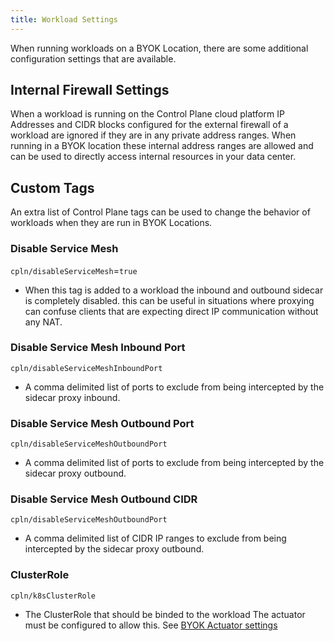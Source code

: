 ```yaml
---
title: Workload Settings
---
```


When running workloads on a BYOK Location, there are some additional configuration settings that are available.

## Internal Firewall Settings

When a workload is running on the Control Plane cloud platform IP Addresses and CIDR blocks configured for the external firewall of a workload are ignored if they are in any private address ranges. When running in a BYOK location these internal address ranges are allowed and can be used to directly access internal resources in your data center.

## Custom Tags

An extra list of Control Plane tags can be used to change the behavior of workloads when they are run in BYOK Locations.

### Disable Service Mesh

`cpln/disableServiceMesh`=`true`

- When this tag is added to a workload the inbound and outbound sidecar is completely disabled. this can be useful in situations where proxying can confuse clients that are expecting direct IP communication without any NAT.

### Disable Service Mesh Inbound Port

`cpln/disableServiceMeshInboundPort`

- A comma delimited list of ports to exclude from being intercepted by the sidecar proxy inbound.

### Disable Service Mesh Outbound Port

`cpln/disableServiceMeshOutboundPort`

- A comma delimited list of ports to exclude from being intercepted by the sidecar proxy outbound.

### Disable Service Mesh Outbound CIDR

`cpln/disableServiceMeshOutboundPort`

- A comma delimited list of CIDR IP ranges to exclude from being intercepted by the sidecar proxy outbound.

### ClusterRole

`cpln/k8sClusterRole`

- The ClusterRole that should be binded to the workload
  <Note>The actuator must be configured to allow this. See [BYOK Actuator settings](/byok/settings/actuator#byok-k8s-api-workloads)</Note>

